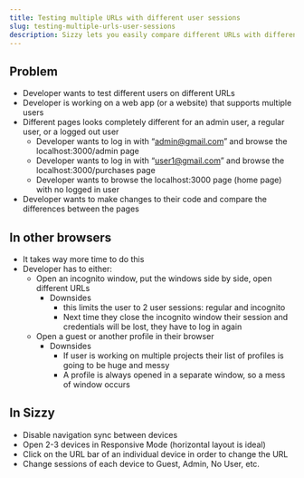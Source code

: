```yaml
---
title: Testing multiple URLs with different user sessions
slug: testing-multiple-urls-user-sessions
description: Sizzy lets you easily compare different URLs with different logged in users so you don't have to constantly log in and out to switch users
---
```


## Problem
- Developer wants to test different users on different URLs
- Developer is working on a web app (or a website) that supports multiple users
- Different pages looks completely different for an admin user, a regular user, or a logged out user
  - Developer wants to log in with “admin@gmail.com” and browse the localhost:3000/admin page
  - Developer wants to log in with “user1@gmail.com” and browse the localhost:3000/purchases page
  - Developer wants to browse the localhost:3000 page (home page) with no logged in user
- Developer wants to make changes to their code and compare the differences between the pages

## In other browsers
- It takes way more time to do this
- Developer has to either:
  - Open an incognito window, put the windows side by side, open different URLs
    - Downsides
      - this limits the user to 2 user sessions: regular and incognito
      - Next time they close the incognito window their session and credentials will be lost, they have to log in again
  - Open a guest or another profile in their browser
    - Downsides
      - If user is working on multiple projects their list of profiles is going to be huge and messy
      - A profile is always opened in a separate window, so a mess of window occurs

## In Sizzy
- Disable navigation sync between devices
- Open 2-3 devices in Responsive Mode (horizontal layout is ideal)
- Click on the URL bar of an individual device in order to change the URL
- Change sessions of each device to Guest, Admin, No User, etc.
